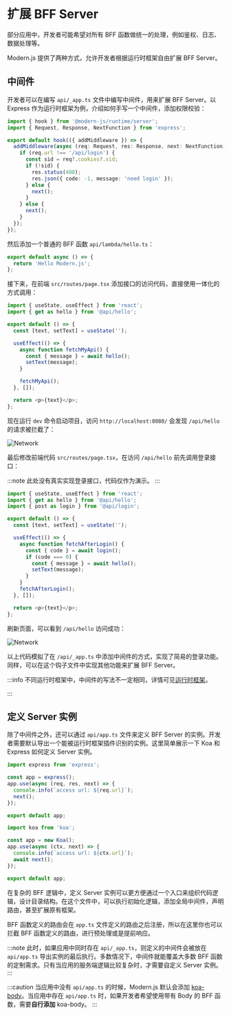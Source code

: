 # 扩展 BFF Server

部分应用中，开发者可能希望对所有 BFF 函数做统一的处理，例如鉴权、日志、数据处理等。

Modern.js 提供了两种方式，允许开发者根据运行时框架自由扩展 BFF Server。

## 中间件

开发者可以在编写 `api/_app.ts` 文件中编写中间件，用来扩展 BFF Server。以 Express 作为运行时框架为例，介绍如何手写一个中间件，添加权限校验：

```ts title="api/_app.ts"
import { hook } from '@modern-js/runtime/server';
import { Request, Response, NextFunction } from 'express';

export default hook(({ addMiddleware }) => {
  addMiddleware(async (req: Request, res: Response, next: NextFunction) => {
    if (req.url !== '/api/login') {
      const sid = req?.cookies?.sid;
      if (!sid) {
        res.status(400);
        res.json({ code: -1, message: 'need login' });
      } else {
        next();
      }
    } else {
      next();
    }
  });
});
```


然后添加一个普通的 BFF 函数 `api/lambda/hello.ts`：

```ts title="api/lambda/hello.ts"
export default async () => {
  return 'Hello Modern.js';
};
```

接下来，在前端 `src/routes/page.tsx` 添加接口的访问代码，直接使用一体化的方式调用：

```ts title="src/routes/page.tsx"
import { useState, useEffect } from 'react';
import { get as hello } from '@api/hello';

export default () => {
  const [text, setText] = useState('');

  useEffect(() => {
    async function fetchMyApi() {
      const { message } = await hello();
      setText(message);
    }

    fetchMyApi();
  }, []);

  return <p>{text}</p>;
};
```

现在运行 `dev` 命令启动项目，访问 `http://localhost:8080/` 会发现 `/api/hello` 的请求被拦截了：

![Network](https://lf3-static.bytednsdoc.com/obj/eden-cn/aphqeh7uhohpquloj/modern-js/docs/network2.png)

最后修改前端代码 `src/routes/page.tsx`，在访问 `/api/hello` 前先调用登录接口：

:::note
此处没有真实实现登录接口，代码仅作为演示。
:::

```ts
import { useState, useEffect } from 'react';
import { get as hello } from '@api/hello';
import { post as login } from '@api/login';

export default () => {
  const [text, setText] = useState('');

  useEffect(() => {
    async function fetchAfterLogin() {
      const { code } = await login();
      if (code === 0) {
        const { message } = await hello();
        setText(message);
      }
    }
    fetchAfterLogin();
  }, []);

  return <p>{text}</p>;
};
```

刷新页面，可以看到 `/api/hello` 访问成功：

![Network](https://lf3-static.bytednsdoc.com/obj/eden-cn/aphqeh7uhohpquloj/modern-js/docs/network3.png)

以上代码模拟了在 `/api/_app.ts` 中添加中间件的方式，实现了简易的登录功能。同样，可以在这个钩子文件中实现其他功能来扩展 BFF Server。

:::info
不同运行时框架中，中间件的写法不一定相同，详情可见[运行时框架](/guides/advanced-features/bff/frameworks)。

:::

## 定义 Server 实例

除了中间件之外，还可以通过 `api/app.ts` 文件来定义 BFF Server 的实例。开发者需要默认导出一个能被运行时框架插件识别的实例。这里简单展示一下 Koa 和 Express 如何定义 Server 实例。


<Tabs>
  <TabItem value="express" label="Express.js" default>

```ts title="api/app.ts"
import express from 'express';

const app = express();
app.use(async (req, res, next) => {
  console.info(`access url: ${req.url}`);
  next();
});

export default app;
```

  </TabItem>
  <TabItem value="koa" label="Koa.js">

```ts title="api/app.ts"
import koa from 'koa';

const app = new Koa();
app.use(async (ctx, next) => {
  console.info(`access url: ${ctx.url}`);
  await next();
});

export default app;
```

  </TabItem>
</Tabs>

在复杂的 BFF 逻辑中，定义 Server 实例可以更方便通过一个入口来组织代码逻辑，设计目录结构。在这个文件中，可以执行初始化逻辑，添加全局中间件，声明路由，甚至扩展原有框架。

BFF 函数定义的路由会在 `app.ts` 文件定义的路由之后注册，所以在这里你也可以拦截 BFF 函数定义的路由，进行预处理或是提前响应。

:::note
此时，如果应用中同时存在 `api/_app.ts`，则定义的中间件会被放在 `api/app.ts` 导出实例的最后执行。多数情况下，中间件就能覆盖大多数 BFF 函数的定制需求。只有当应用的服务端逻辑比较复杂时，才需要自定义 Server 实例。
:::

:::caution
当应用中没有 `api/app.ts` 的时候，Modern.js 默认会添加 [koa-body](https://www.npmjs.com/package/koa-body)。当应用中存在 `api/app.ts` 时，如果开发者希望使用带有 Body 的 BFF 函数，需要**自行添加** koa-body。
:::

